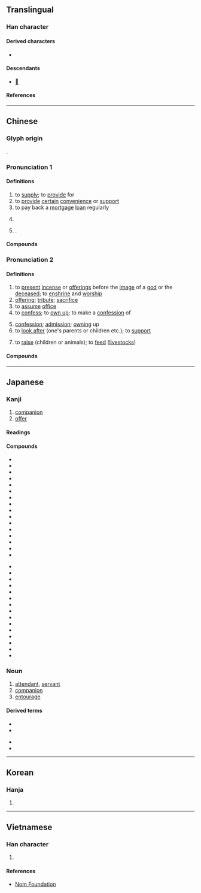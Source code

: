 {{character info}}
==Translingual==

===Han character===
{{Han char|rn=9|rad=人|as=06|sn=8|four=24281|canj=OTC|ids=⿰亻共}}

====Derived characters====
* {{l|mul|[[䣏]], [[𥯏]], [[𧨻]]}}

====Descendants====
* [[𛀮]]

====References====
{{Han ref|kx=0102.160|dkj=00605|dj=0216.140|hdz=10144.040|uh=4F9B}}

----

==Chinese==
{{zh-forms|alt=共,龔-to supply}}

===Glyph origin===
{{Han etym}}
{{Han compound|人|alt1=亻|t1=person|共|ls=psc|c1=s|c2=p}}.

===Pronunciation 1===
{{zh-pron
|m=gōng,gòng,2nb=common mispronunciation
|m-s=
|c=gung1
|c-t=
|g=
|h=pfs=kiûng;gd=giung1
|j=
|mb=
|md=gṳ̆ng
|mn=tw,xm,zz:keng/kiong
|mn_note=keng - vernacular; kiong - literary
|mn-t=gêng1
|w=1kon
|x=
|mc=1
|oc=1,1
|cat=v,pn
}}

====Definitions====
{{zh-hanzi}}

# to [[supply]]; to [[provide]] for
# to [[provide]] [[certain]] [[convenience]] or [[support]]
# to pay back a [[mortgage]] [[loan]] regularly
#: {{zh-x|供 樓|to '''pay''' a housing mortgage|C}}
# {{zh-alt-form|恭|to [[respect]]}}
# {{surname|zh}}.

====Compounds====
{{zh-der|fold=1|供膳甘肥|供需失調|供給|供電|供應商|供用|供需|供需失衡|供過於求|供食|供銷員|供電系統|供不應求|供不上|供水|供求|供張|供銷|求過於供|提供|產供銷|供氧|氧供}}

===Pronunciation 2===
{{zh-pron
|m=gòng,gōng
|m_note=gōng - Taiwan standard for “to confess; confession”, and Mainland standard for “to look after”. In actual usage, however, the two pronunciations are often confused
|c=gung3
|h=pfs=kiûng/kiung;gd=giung4
|md=gé̤ṳng
|mn=ml:kiòng/kèng
|mn_note=kiòng - literary; kèng - vernacular
|mn-t=gong3/gêng1
|mn-t_note=gêng1 - alternative reading
|w=2jion,2kon
|w_note=2jion - vernacular; 2kon - literary
|mc=2
|oc=n,2
|cat=v,n
}}

====Definitions====
{{zh-hanzi}}

# to [[present]] [[incense]] or [[offerings]] before the [[image]] of a [[god]] or the [[deceased]]; to [[enshrine]] and [[worship]]
# [[offering]]; [[tribute]]; [[sacrifice]]
# to [[assume]] [[office]]
# to [[confess]]; to [[own up]]; to make a [[confession]] of
#: {{zh-x|供述|to confess (in an interrogation)}}
# [[confession]]; [[admission]]; [[owning]] up
# to [[look after]] (one's parents or children etc.); to [[support]]
# {{lb|zh|Hakka}} to [[raise]] (children or animals); to [[feed]] ([[livestock]]s)
#: {{zh-x|供 豬仔|to '''feed''' pigs|tr='''giung4''' zu1 ê3|H-MX}}

====Compounds====
{{zh-der|fold=1|供奠|供花|供應|供茶|供客|供獻|供桌|供品|供床|供果|不供|上供|供養|供尖|供佛|供事|供月兒|供碗|供職|供奉|明伙畫供|炸供|擺供|打供太保|打供|煙雲供養|齋供|香花供養|蜜供|供述|供狀|供過|供攀|供稱|供詞|訊供|自供狀|錄供|逼供|供招|供承|供認|口供|供吐|串供|畫供|攀供|投供|招供|親供|翻供|筆供}}

{{zh-cat|Elementary}}

----

==Japanese==

===Kanji===
{{ja-kanji|grade=6|rs=人06}}

# [[companion]]
# [[offer]]

====Readings====
{{ja-readings
|goon=く
|kanon=きょう<きよう
|kanyoon=ぐ
|kun=そな-える, とも-
}}

====Compounds====
{{top2}}
* {{ja-r|供え物|そなえもの|[[offering]] to [[gods]]}}
* {{ja-r|供%物|く%もつ|[[offering]] to [[gods]]}}
* {{ja-r|供%宴|きょう%えん|[[banquet]]}}
* {{ja-r|供%応|きょう%おう|[[treating]] to [[dinner]]}}
* {{ja-r|供%花|きょう%か|floral offering}}
* {{ja-r|供%犠|く%ぎ|[[animal]] [[sacrifice]]}}
* {{ja-r|供%給|きょう%きゅう|[[supply]]}}
* {{ja-r|供%血|きょう%けつ|[[blood]] [[donation]]}}
* {{ja-r|供%御|く%ご|emperor's meal}}
* {{ja-r|供%祭|ぐ%さい|[[offering]]}}
* {{ja-r|供%出|きょう%しゅつ|[[delivery]]}}
* {{ja-r|供%述|きょう%じゅつ|[[affidavit]]}}
* {{ja-r|供%進|ぐ%しん|[[giving]] an [[offering]]}}
* {{ja-r|供%人|とも%びと|[[companion]]}}
* {{ja-r|供%勢|とも%ぜい|[[servant]]}}
* {{ja-r|供%託|きょう%たく|[[deposit]]}}
{{mid2}}
* {{ja-r|供%米|きょう%まい|[[rice]] [[delivered]] to the [[government]]}}
* {{ja-r|供%奉|ぐ%ぶ|[[accompanying]]}}
* {{ja-r|供%与|きょう%よ|[[provision]]}}
* {{ja-r|供%用|きょう%よう|[[offer]] for use}}
* {{ja-r|供%養|く%よう|[[memorial]] [[service]]}}
* {{ja-r|供%覧|きょう%らん|[[display]]}}
* {{ja-r|供%料|きょう%りょう|[[offering]]}}
* {{ja-r|口%供|こう%きょう|[[affidavit]]}}
* {{ja-r|自%供|じ%きょう|[[confession]]}}
* {{ja-r|節%供|せっ%く|[[seasonal]] [[festival]]}}
* {{ja-r|提%供|てい%きょう|[[providing]]}}
* {{ja-r|私%供|わたし%ども|[[we]]}}
* {{ja-r|初%節%供|はつ%ぜっ%く}}
* {{ja-r|子%供|こ%ども|[[child]]}}
* {{ja-r|試%供%品|し%きょう%ひん|[[free]] [[sample]]}}
{{bottom}}

{{ja-kanjitab|とも|yomi=k}}

===Noun===
{{ja-noun|とも}}

# [[attendant]], [[servant]]
# [[companion]]
# [[entourage]]

====Derived terms====
{{der-top}}
* {{ja-r|人%身 御%供|ひと%み ご%くう|[[human sacrifice]]}}
* {{ja-r|供%回り|とも%まわり}}
{{der-mid}}
* {{ja-r|供%待ち|とも%まち|attendant's [[waiting room]]}}
* {{ja-r|供%揃い|とも%ぞろい|[[attendants]]}}
{{der-bottom}}

----

==Korean==

===Hanja===
{{ko-hanja|공}}

# {{rfdef|ko|sort=人06}}

----

==Vietnamese==

===Han character===
{{vi-readings|reading=[[cung]], [[cúng]], [[củng]], [[cũng]]|rs=人06}}

# {{rfdef|vi|sort=人06}}

====References====
* [http://nomfoundation.org/common/nom_details.php?codepoint=4f9b Nom Foundation]